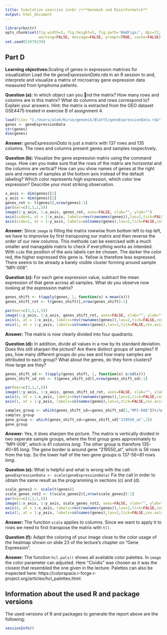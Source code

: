 ---
title: Simulation exercise in<br />**Genomik und Bioinformatik**
output: html_document
---

```{r simulation_options, include=FALSE}
library(knitr)
opts_chunk$set(fig.width=5, fig.height=5, fig.path='RmdFigs/', dpi=72,
               warning=FALSE, message=FALSE, prompt=TRUE, cache=FALSE)
set.seed(53079239)
```

Part D
-----------------------------
**Learning objectives:**Scaling of genes in expression matrices for visualization
Load the tle _geneExpressionData.rda_ in an R session to and, interprete and visualize a matrix of microarray gene expression data measured from lymphoma patients.

**Question (a):** In which object can you nd the matrix? How many rows and columns are in this matrix?
What do columns and rows correspond to? Explain your answers. Hint: the matrix is
extracted from the GEO dataset GSE4475 treated in exercise B of assignment 4.

```{r Da}
load(file= "C:/Users/aleX/Kurse/genomik/Blatt5/geneExpressionData.rda")
genes <- geneExpressionData
str(genes)
dim(genes)
```
**Answer:** _geneExpressionData_ is just a matrix with 137 rows and 135 columns. The rows and columns present genes and samples respectively.

**Question (b):** Visualize the gene expression matrix using the command `image`. How can you make sure
that the rows of the matrix are horizontal and the columns are vertical? How can you
show names of genes at the right axis and names of samples at the bottom axis instead of
the default labeling? Which color represents high expression, which color low expression?
Describe your most striking observation.

```{r Db, out.width = "100%"}
x_axis <- dim(genes)[1]
y_axis <- dim(genes)[2]
genes_rot <- t(genes)[,nrow(genes):1]
par(mar=c(3,1,1,5))
image(1:y_axis, 1:x_axis, genes_rot, axes=FALSE, xlab="", ylab="") 
axis(side=4, at = 1:x_axis, labels=rev(rownames(genes)),las=2,tick=FALSE,cex.axis=0.5)
axis(side=1, at = 1:y_axis, labels=colnames(genes),las=2,tick=FALSE,cex.axis=0.5)
```

**Answer:** Since `image` is filling the matrix rowwise from bottom left to top left, we have to improvise by first transposing our matrix and then reverse the order of our new columns. This methode can be exercised with a much smaller and managable matrix to check if everything works as intended.
With `side` the position of the axis labels can be chosen. The darker the color red, the higher expressed this gene is. Yellow is therefore less expressed. There seems to be already a barely visible cluster forming around sample "MPI-008".

**Question (c):** For each gene expression value, subtract the mean expression of that gene across all samples.
What do you observe now looking at the expression matrix?

```{r Dc, out.width = "100%"}
genes_shift <- t(apply(genes, 1, function(x) x-mean(x)))
genes_shift_rot <- t(genes_shift)[,nrow(genes_shift):1]

par(mar=c(3,1,1,5))
image(1:y_axis, 1:x_axis, genes_shift_rot, axes=FALSE, xlab="", ylab="")
axis(4, at = 1:x_axis, labels=rev(rownames(genes)),las=2,tick=FALSE,cex.axis=0.5)
axis(1, at = 1:y_axis, labels=colnames(genes),las=2,tick=FALSE,cex.axis=0.5)
```

**Answer:** The matrix is now clearly divided into four quadrants.

**Question (d):** In addition, divide all values in a row by its standard deviation. Does this still sharpen the
picture? Are there distinct groups of samples? If yes, how many different groups do you see
and how many samples are attributed to each group? What about the genes, do they form
clusters? How large are they?

```{r Dd, out.width = "100%"}
genes_shift_sd <- t(apply(genes_shift, 1, function(x) x/sd(x))) 
genes_shift_sd_rot <- t(genes_shift_sd)[,nrow(genes_shift_sd):1]

par(mar=c(3,1,1,5))
image(1:y_axis, 1:x_axis, genes_shift_sd_rot, axes=FALSE, xlab="", ylab="")
axis(4, at = 1:x_axis, labels=rev(rownames(genes)),las=2,tick=FALSE,cex.axis=0.5)
axis(1, at = 1:y_axis, labels=colnames(genes),las=2,tick=FALSE,cex.axis=0.5)

samples_group <- which(genes_shift_sd==genes_shift_sd[1,"MPI-008"])%/%nrow(genes_shift_sd)
samples_group
gene_group <- which(genes_shift_sd==genes_shift_sd["219550_at",1])
gene_group
```
**Answer:** Yes, it does sharpen the picture. The matrix is vertically divided in two seperate sample groups, where the first group goes approximately to "MPI-008", which is 41 columns _long_. The other group is therefore 135-40=95 _long_. The gene border is around gene "219550_at", which is 56 rows from the top. So the lower half of the two gene groups is 137-56=81 rows _long_.

**Question (e):** What is helpful and what is wrong with the call:
`geneExpressionData <- scale(geneExpressionData)`
Fix the call in order to obtain the same result as the programming in sections (c) and (d).

```{r De, out.width = "100%"}
scale_genes2 <- scale(t(genes)) 
scale_genes_rot2 <- t(scale_genes2)[,nrow(scale_genes2):1]
par(mar=c(3,1,1,5))
image(1:x_axis, 1:y_axis, scale_genes_rot2, axes=FALSE, xlab="", ylab="", col = hcl.colors(10, "Cividis", rev = TRUE))
axis(4, at = 1:x_axis, labels=rev(rownames(genes)),las=2,tick=FALSE,cex.axis=0.5)
axis(1, at = 1:y_axis, labels=colnames(genes),las=2,tick=FALSE,cex.axis=0.5)
```

**Answer:** The function `scale` applies to columns. Since we want to apply it to rows we need to first transpose the matrix with `t()`.

**Question (f):** Adapt the coloring of your image close to the color usage of the heatmap shown on slide 23 of the lecture's chapter on "Gene Expression".

**Answer:** The function `hcl.pals()` shows all available color palettes. In `image` the color parameter can adjusted. Here "Cividis" was chosen as it was the closest that resembled the one given in the lecture. Palettes can also be inspected here: https://colorspace.r-forge.r-project.org/articles/hcl_palettes.html.

Information about the used R and package versions
-------------------------------------------------

The used versions of R and packages to generate the report above are
the following:

```{r sessionInfo}
sessionInfo()
```

